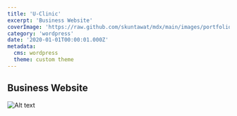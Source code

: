 ```yaml
---
title: 'U-Clinic'
excerpt: 'Business Website'
coverImage: 'https://raw.github.com/skuntawat/mdx/main/images/portfolio/_2020/u-clinic/u-clinic-2.jpg'
category: 'wordpress'
date: '2020-01-01T00:00:01.000Z'
metadata:
  cms: wordpress
  theme: custom theme
---
```


## Business Website

![Alt text](https://raw.github.com/skuntawat/mdx/main/images/portfolio/_2020/u-clinic/u-clinic-1.jpg)